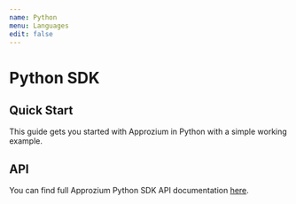 ```yaml
---
name: Python
menu: Languages
edit: false
---
```


# Python SDK

## Quick Start

This guide gets you started with Approzium in Python with a simple working example.

## API

You can find full Approzium Python SDK API documentation [here](api/python/).
